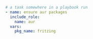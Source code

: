 <CodeSurferLayout>

```yaml 1:4 title="The include_role module"
# a task somewhere in a playbook run
- name: ensure aur packages
  include_role:
    name: aur
  vars:
    pkg_name: fritzing
```

```diff 5:6 subtitle="pass variables"
```

</CodeSurferLayout>
